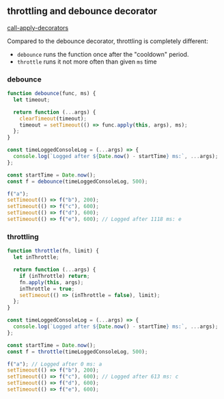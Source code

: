
## throttling and debounce decorator

[call-apply-decorators](https://javascript.info/call-apply-decorators)

Compared to the debounce decorator, throttling is completely different:
- `debounce` runs the function once after the "cooldown" period.
- `throttle` runs it not more often than given `ms` time

### debounce

```js
function debounce(func, ms) {
  let timeout;

  return function (...args) {
    clearTimeout(timeout);
    timeout = setTimeout(() => func.apply(this, args), ms);
  };
}

const timeLoggedConsoleLog = (...args) => {
  console.log(`Logged after ${Date.now() - startTime} ms:`, ...args);
};

const startTime = Date.now();
const f = debounce(timeLoggedConsoleLog, 500);

f("a");
setTimeout(() => f("b"), 200);
setTimeout(() => f("c"), 600);
setTimeout(() => f("d"), 600);
setTimeout(() => f("e"), 600); // Logged after 1118 ms: e
```

### throttling

```js
function throttle(fn, limit) {
  let inThrottle;

  return function (...args) {
    if (inThrottle) return;
    fn.apply(this, args);
    inThrottle = true;
    setTimeout(() => (inThrottle = false), limit);
  };
}

const timeLoggedConsoleLog = (...args) => {
  console.log(`Logged after ${Date.now() - startTime} ms:`, ...args);
};

const startTime = Date.now();
const f = throttle(timeLoggedConsoleLog, 500);

f("a"); // Logged after 0 ms: a
setTimeout(() => f("b"), 200);
setTimeout(() => f("c"), 600); // Logged after 613 ms: c
setTimeout(() => f("d"), 600);
setTimeout(() => f("e"), 600);
```
